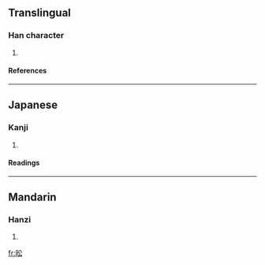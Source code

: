 ==Translingual==
===Han character===
{{Han char|rn=72|rad=日|as=04|sn=8|four=|canj=日金戈 (ACI)}}
# {{defn|Han|sort=日04}}
====References====
{{Han ref|kx=0492.080|dkj=13819|dj=0855.050|hdz=21491.060|uh=6616|ud=26134}}
----
==Japanese==
===Kanji===
{{ja-kanji|grade=|rs=日04}}
# {{defn|Japanese}} 
====Readings====
{{ja-readings|on=[[えん]] (en)|kun=[[めぐる]] (meguru)}}
----
==Mandarin==
===Hanzi===
{{cmn-hanzi|pin=[[yán]] ([[yan2]])|wg=yen<sup>2</sup>}}
# {{defn|Mandarin}}

[[fr:昖]]